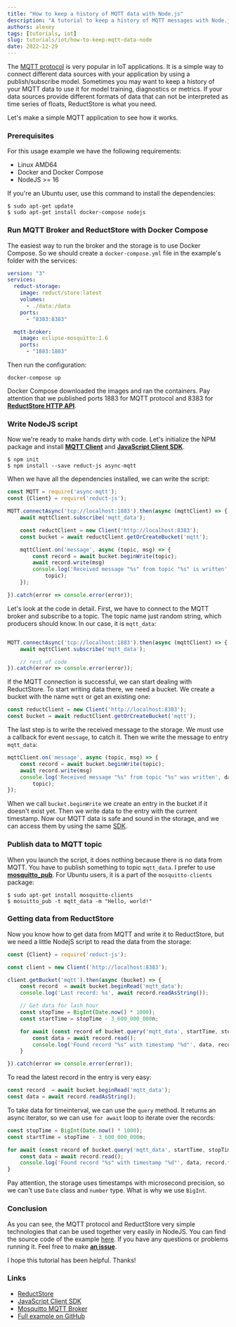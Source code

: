 ```yaml
---
title: "How to keep a history of MQTT data with Node.js"
description: "A tutorial to keep a history of MQTT messages with Node.js by using the ReductStore Client SDK for JavaScript."
authors: alexey
tags: [tutorials, iot]
slug: tutorials/iot/how-to-keep-mqtt-data-node
date: 2022-12-29
---
```


The [MQTT protocol][4] is very popular in IoT applications. It is a simple way to connect different data sources
with your application by using a publish/subscribe model. Sometimes you may want to keep a history of your MQTT data to
use it for model training, diagnostics or metrics. If your data sources provide different formats of data that can
not be interpreted as time series of floats, ReductStore is what you need.

Let's make a simple MQTT application to see how it works.

<!--truncate-->

### Prerequisites

For this usage example we have the following requirements:

* Linux AMD64
* Docker and Docker Compose
* NodeJS >= 16

If you're an Ubuntu user, use this command to install the dependencies:

```
$ sudo apt-get update
$ sudo apt-get install docker-compose nodejs
```

### Run MQTT Broker and ReductStore with Docker Compose

The easiest way to run the broker and the storage is to use Docker Compose. So we should create a `docker-compose.yml`
file in the example's folder with the services:

```yaml
version: "3"
services:
  reduct-storage:
    image: reduct/store:latest
    volumes:
      - ./data:/data
    ports:
      - "8383:8383"

  mqtt-broker:
    image: eclipse-mosquitto:1.6
    ports:
      - "1883:1883"
```

Then run the configuration:

```
docker-compose up
```

Docker Compose downloaded the images and ran the containers. Pay attention that we published ports 1883 for MQTT
protocol and 8383 for [**ReductStore HTTP API**](/docs/http-api).

### Write NodeJS script

Now we're ready to make hands dirty with code. Let's initialize the NPM package and
install [**MQTT Client**](https://www.npmjs.com/package/async-mqtt) and
[**JavaScript Client SDK**](https://www.npmjs.com/package/reduct-js).

```
$ npm init
$ npm install --save reduct-js async-mqtt 
```

When we have all the dependencies installed, we can write the script:

```javascript
const MQTT = require('async-mqtt');
const {Client} = require('reduct-js');

MQTT.connectAsync('tcp://localhost:1883').then(async (mqttClient) => {
    await mqttClient.subscribe('mqtt_data');

    const reductClient = new Client('http://localhost:8383');
    const bucket = await reductClient.getOrCreateBucket('mqtt');

    mqttClient.on('message', async (topic, msg) => {
        const record = await bucket.beginWrite(topic);
        await record.write(msg)
        console.log('Received message "%s" from topic "%s" is written', msg,
            topic);
    });

}).catch(error => console.error(error));

```

Let's look at the code in detail. First, we have to connect to the MQTT broker and subscribe to a topic. The topic name
just random string, which producers should know. In our case, it is `mqtt_data`:

```javascript

MQTT.connectAsync('tcp://localhost:1883').then(async (mqttClient) => {
    await mqttClient.subscribe('mqtt_data');

    // rest of code
}).catch(error => console.error(error));
```

If the MQTT connection is successful, we can start dealing with ReductStore. To start writing data there, we need a
bucket. We create a bucket with the name `mqtt` or get an existing one:

```javascript
const reductClient = new Client('http://localhost:8383');
const bucket = await reductClient.getOrCreateBucket('mqtt');
```

The last step is to write the received message to the storage. We must use a callback
for event `message`, to catch it. Then we write the message to entry `mqtt_data`:

```javascript
mqttClient.on('message', async (topic, msg) => {
    const record = await bucket.beginWrite(topic);
    await record.write(msg)
    console.log('Received message "%s" from topic "%s" was written', data,
        topic);
});
```

When we call `bucket.beginWrite` we create an entry in the bucket if it doesn't exist yet. Then we write data to the
entry with the current timestamp. Now our MQTT data is safe and sound in the storage, and we can access them by using
the same [SDK][2].

### Publish data to MQTT topic

When you launch the script, it does nothing because there is no data from MQTT. You have to publish something to topic
`mqtt_data`. I prefer to use [**mosquitto_pub**](https://mosquitto.org/man/mosquitto_pub-1.html). For Ubuntu users, it is a
part of the `mosquitto-clients` package:

```
$ sudo apt-get install mosquitto-clients
$ mosuitto_pub -t mqtt_data -m "Hello, world!"
```

### Getting data from ReductStore

Now you know how to get data from MQTT and write it to ReductStore, but we need a little NodejS script to read the data
from the storage:

```javascript
const {Client} = require('reduct-js');

const client = new Client('http://localhost:8383');

client.getBucket('mqtt').then(async (bucket) => {
    const record  = await bucket.beginRead('mqtt_data');
    console.log('Last record: %s', await record.readAsString());

    // Get data for lash hour
    const stopTime = BigInt(Date.now() * 1000);
    const startTime = stopTime - 3_600_000_000n;

    for await (const record of bucket.query('mqtt_data', startTime, stopTime)) {
        const data = await record.read();
        console.log('Found record "%s" with timestamp "%d"', data, record.time);
    }

}).catch(error => console.error(error));

```

To read the latest record in the entry is very easy:

```javascript
const record  = await bucket.beginRead('mqtt_data');
const data = await record.readAsString();
```

To take data for timeinterval, we can use the `query` method. It returns an async iterator, so we can use `for await`
loop to iterate over the records:

```javascript
const stopTime = BigInt(Date.now() * 1000);
const startTime = stopTime - 3_600_000_000n;

for await (const record of bucket.query('mqtt_data', startTime, stopTime)) {
    const data = await record.read();
    console.log('Found record "%s" with timestamp "%d"', data, record.time);
}
```

Pay attention, the storage uses timestamps with microsecond precision, so we can't use `Date` class and `number` type.
What is why we use `BigInt`.

### Conclusion

As you can see, the MQTT protocol and ReductStore very simple technologies that can be used together very easily in
NodeJS.
You can find the source code of the example [here][5]. If you have any questions or problems running it. Feel free to
make [**an issue**](https://github.com/reductstore/reduct-js/issues/new).

I hope this tutorial has been helpful. Thanks!

### Links

* [ReductStore][1]
* [JavaScript Client SDK][2]
* [Mosquitto MQTT Broker][3]
* [Full example on GitHub][5]

[1]:https://docs.reduct.store

[2]:https://js.reduct.store

[3]:https://mosquitto.org/

[4]:https://mqtt.org/

[5]:https://github.com/reductstore/reduct-mqtt-example